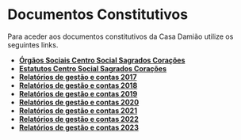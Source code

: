 # Documentos Constitutivos

Para aceder aos documentos constitutivos da Casa Damião utilize os seguintes links.

- [**Órgãos Sociais Centro Social Sagrados Corações**](https://casadamiao.vercel.app/uploads/orgao-sociais-centro-social-sagrados-coracoes-2023.pdf)
- [**Estatutos Centro Social Sagrados Corações**](https://casadamiao.vercel.app/uploads/estatutos-centro-social-sagrados-coracoes-2019.pdf)
- [**Relatórios de gestão e contas 2017**](https://casadamiao.vercel.app/uploads/relatorio-de-gestao-e-contas-2017.pdf)
- [**Relatórios de gestão e contas 2018**](https://casadamiao.vercel.app/uploads/relatorio-de-gestao-e-contas-2018.pdf)
- [**Relatórios de gestão e contas 2019**](https://casadamiao.vercel.app/uploads/relatorio-de-gestao-e-contas-2019.pdf)
- [**Relatórios de gestão e contas 2020**](https://casadamiao.vercel.app/uploads/relatorio-de-gestao-e-contas-2020.pdf)
- [**Relatórios de gestão e contas 2021**](https://casadamiao.vercel.app/uploads/relatorio-de-gestao-e-contas-2021.pdf)
- [**Relatórios de gestão e contas 2022**](https://casadamiao.vercel.app/uploads/relatorio-de-gestao-e-contas-2022.pdf)
- [**Relatórios de gestão e contas 2023**](https://casadamiao.vercel.app/uploads/relatorio-de-gestao-e-contas-2023.pdf)
